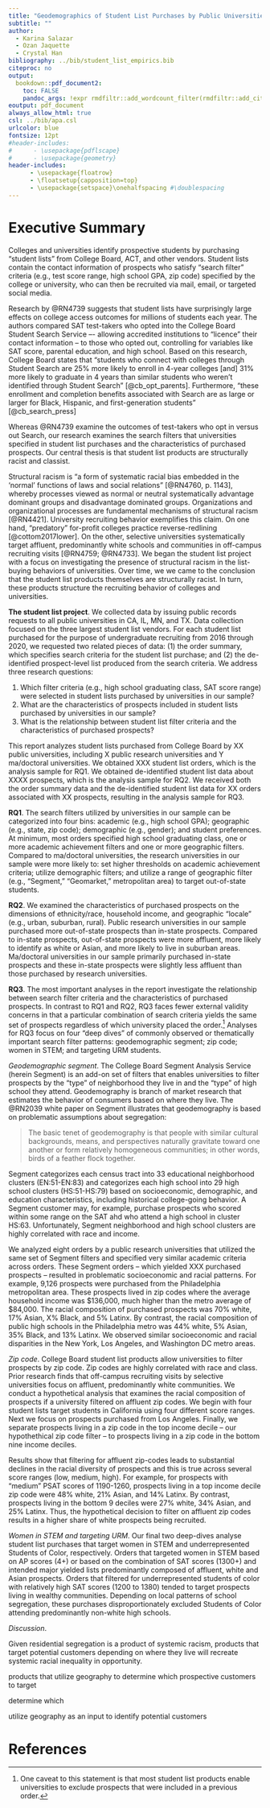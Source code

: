 ```yaml
---
title: "Geodemographics of Student List Purchases by Public Universities: A First Look "
subtitle: ""
author: 
  - Karina Salazar
  - Ozan Jaquette
  - Crystal Han
bibliography: ../bib/student_list_empirics.bib
citeproc: no
output: 
  bookdown::pdf_document2:
    toc: FALSE
    pandoc_args: !expr rmdfiltr::add_wordcount_filter(rmdfiltr::add_citeproc_filter(args = NULL))
eoutput: pdf_document
always_allow_html: true
csl: ../bib/apa.csl
urlcolor: blue
fontsize: 12pt
#header-includes:
#      - \usepackage{pdflscape}
#      - \usepackage{geometry}
header-includes:
      - \usepackage{floatrow}
      - \floatsetup{capposition=top}
      - \usepackage{setspace}\onehalfspacing #\doublespacing
---
```


# Executive Summary

Colleges and universities identify prospective students by purchasing “student lists” from College Board, ACT, and other vendors. Student lists contain the contact information of prospects who satisfy "search filter" criteria (e.g., test score range, high school GPA, zip code) specified by the college or university, who can then be recruited via mail, email, or targeted social media.

Research by @RN4739 suggests that student lists have surprisingly large effects on college access outcomes for millions of students each year. The authors compared SAT test-takers who opted into the College Board Student Search Service –- allowing accredited institutions to "licence" their contact information -- to those who opted out, controlling for variables like SAT score, parental education, and high school. Based on this research, College Board states that "students who connect with colleges through Student Search are 25\% more likely to enroll in 4-year colleges \ldots [and] 31% more likely to graduate in 4 years than similar students who weren’t identified through Student Search" [@cb_opt_parents]. Furthermore, "these enrollment and completion benefits associated with Search are as large or larger for Black, Hispanic, and first-generation students" [@cb_search_press]

Whereas @RN4739 examine the outcomes of test-takers who opt in versus out Search, our research examines the search filters that universities specified in student list purchases and the characteristics of purchased prospects. Our central thesis is that student list products are structurally racist and classist.

Structural racism is "a form of systematic racial bias embedded in the 'normal' functions of laws and social relations" [@RN4760, p. 1143], whereby processes viewed as normal or neutral systematically advantage dominant groups and disadvantage dominated groups. Organizations and organizational processes are fundamental mechanisms of structural racism [@RN4421]. University recruiting behavior exemplifies this claim. On one hand, "predatory" for-profit colleges practice reverse-redlining [@cottom2017lower]. On the other, selective universities systematically target affluent, predominantly white schools and communities in off-campus recruiting visits [@RN4759; @RN4733]. We began the student list project with a focus on investigating the presence of structural racism in the list-buying behaviors of universities. Over time, we we came to the conclusion that the student list products themselves are structurally racist. In turn, these products structure the recruiting behavior of colleges and universities.

__The student list project__. We collected data by issuing public records requests to all public universities in CA, IL, MN, and TX. Data collection focused on the three largest student list vendors. For each student list purchased for the purpose of undergraduate recruiting from 2016 through 2020, we requested two related pieces of data: (1) the order summary, which specifies search criteria for the student list purchase; and (2) the de-identified prospect-level list produced from the search criteria. We address three research questions:

1. Which filter criteria (e.g., high school graduating class, SAT score range) were selected in student lists purchased by universities in our sample?
1. What are the characteristics of prospects included in student lists purchased by universities in our sample?
1. What is the relationship between student list filter criteria and the characteristics of purchased prospects?

This report analyzes student lists purchased from College Board by XX public universities, including X public research universities and Y ma/doctoral universities. We obtained XXX student list orders, which is the analysis sample for RQ1. We obtained de-identified student list data about XXXX prospects, which is the analysis sample for RQ2. We received both the order summary data and the de-identified student list data for XX orders associated with XX prospects, resulting in the analysis sample for RQ3.

__RQ1__. The search filters utilized by universities in our sample can be categorized into four bins: academic (e.g., high school GPA); geographic (e.g., state, zip code); demographic (e.g., gender); and student preferences. At minimum, most orders specified high school graduating class, one or more academic achievement filters and one or more geographic filters. Compared to ma/doctoral universities, the research universities in our sample were more likely to: set higher thresholds on academic achievement criteria; utilize demographic filters; and utilize a range of geographic filter (e.g., "Segment," "Geomarket," metropolitan area) to target out-of-state students.

__RQ2__. We examined the characteristics of purchased prospects on the dimensions of ethnicity/race, household income, and geographic "locale" (e.g., urban, suburban, rural). Public research universities in our sample purchased more out-of-state prospects than in-state prospects. Compared to in-state prospects, out-of-state prospects were more affluent, more likely to identify as white or Asian, and more likely to live in suburban areas. Ma/doctoral universities in our sample primarily purchased in-state prospects and these in-state prospects were slightly less affluent than those purchased by research universities.

__RQ3__. The most important analyses in the report investigate the relationship between search filter criteria and the characteristics of purchased prospects. In contrast to RQ1 and RQ2, RQ3 faces fewer external validity concerns in that a particular combination of search criteria yields the same set of prospects regardless of which university placed the order.^[One caveat to this statement is that most student list products enable universities to exclude prospects that were included in a previous order.] Analyses for RQ3 focus on four "deep dives" of commonly observed or thematically important search filter patterns: geodemographic segment; zip code; women in STEM; and targeting URM students.

_Geodemographic segment_. The College Board Segment Analysis Service (herein Segment) is an add-on set of filters that enables universities to filter prospects by the "type" of neighborhood they live in and the "type" of high school they attend. Geodemography is branch of market research that estimates the behavior of consumers based on where they live. The @RN2039 white paper on Segment illustrates that geodemography is based on problematic assumptions about segregation:

> The basic tenet of geodemography is that people with similar cultural backgrounds, means, and perspectives naturally gravitate toward one another or form relatively homogeneous communities; in other words, birds of a feather flock together. 

Segment categorizes each census tract into 33 educational neighborhood clusters (EN:51-EN:83) and categorizes each high school into 29 high school clusters (HS:51-HS:79) based on socioeconomic, demographic, and education characteristics, including historical college-going behavior. A Segment customer may, for example, purchase prospects who scored within some range on the SAT ahd who attend a high school in cluster HS:63. Unfortunately, Segment neighborhood and high school clusters are highly correlated with race and income.

We analyzed eight orders by a public research universities that utilized the same set of Segment filters and specified very similar academic criteria across orders. These Segment orders -- which yielded XXX purchased prospects -- resulted in problematic socioeconomic and racial patterns. For example, 9,126 prospects were purchased from the Philadelphia metropolitan area. These prospects lived in zip codes where the average household income was \$136,000, much higher than the metro average of \$84,000. The racial composition of purchased prospects was 70% white, 17% Asian, X% Black, and 5% Latinx. By contrast, the racial composition of public high schools in the Philadelphia metro was 44% white, 5% Asian, 35% Black, and 13% Latinx. We observed similar socioeconomic and racial disparities in the New York, Los Angeles, and Washington DC metro areas.

_Zip code_. College Board student list products allow universities to filter prospects by zip code. Zip codes are highly correlated with race and class. Prior research finds that off-campus recruiting visits by selective universities focus on affluent, predominantly white communities. We conduct a hypothetical analysis that examines the racial composition of prospects if a university filtered on affluent zip codes. We begin with four student lists target students in California using four different score ranges. Next we focus on prospects purchased from Los Angeles. Finally, we separate prospects living in a zip code in the top income decile -- our hypothethical zip code filter -- to prospects living in a zip code in the bottom nine income deciles. 

Results show that filtering for affluent zip-codes leads to substantial declines in the racial diversity of prospects and this is true across several score ranges (low, medium, high). For example, for prospects with "medium" PSAT scores of 1190-1260, prospects living in a top income decile zip code were 48% white, 21% Asian, and 14% Latinx. By contrast, prospects living in the bottom 9 deciles were 27% white, 34% Asian, and 25% Latinx. Thus, the hypothetical decision to filter on affluent zip codes results in a higher share of white prospects being recruited.

_Women in STEM and targeting URM_. Our final two deep-dives analyse student list purchases that target women in STEM and underrepresented Students of Color, respectively. Orders that targeted women in STEM based on AP scores (4+) or based on the combination of SAT scores (1300+) and intended major yielded lists predominantly composed of affluent, white and Asian prospects. Orders that filtered for underrepresented students of color with relatively high SAT scores (1200 to 1380) tended to target prospects living in wealthy communities. Depending on local patterns of school segregation, these purchases disproportionately excluded Students of Color attending predominantly non-white high schools.


_Discussion_.

Given residential segregation is a product of systemic racism, products that target potential customers depending on where they live will recreate systemic racial inequality in opportunity.




products that utilize geography to determine which prospective customers to target 

determine which 

utilize geography as an input to identify potential customers 

# References

<div id="refs"></div>



